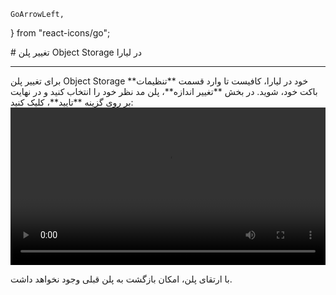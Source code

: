     GoArrowLeft,
} from "react-icons/go";


<Layout>
<Head>
<title>مستندات تغییر پلن در فضای ذخیره‌سازی ابری - لیارا</title>
<title>مستندات فضای ذخیره‌سازی ابری - لیارا</title>
<meta property="og:title" content="مستندات خدمات رایانش ابری لیارا" />
<meta property="og:description" content="مستندات مربوط به تغییر پلن در فضای ذخیره‌سازی ابری در لیارا"  />
</Head>
# تغییر پلن Object Storage در لیارا

<hr className="mb-2" />
برای تغییر پلن Object Storage خود در لیارا، کافیست تا وارد قسمت **تنظیمات**  باکت خود، شوید. در بخش **تغییر اندازه**، پلن مد نظر خود را انتخاب کنید و در نهایت بر روی گزینه **تایید**، کلیک کنید:

<div className="h-4" />
  <video
  src="https://media.liara.ir/docs/change-object-storage-plans.mp4"
  controls="controls"
  className="block w-full"
  width="100%"
  ></video>
<div className="h-4" />
<Alert variant="info">
<p>
 با ارتقای پلن، امکان بازگشت به پلن قبلی وجود نخواهد داشت.
</p>
</Alert>

</Layout>